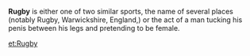 '''Rugby''' is either one of two similar sports, the name of several places (notably Rugby, Warwickshire, England,) or the act of a man tucking his penis between his legs and pretending to be female.

[[et:Rugby]]